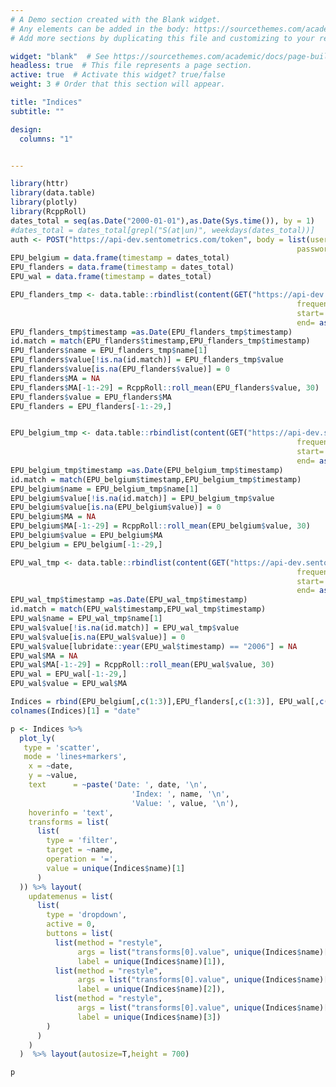 ```yaml
---
# A Demo section created with the Blank widget.
# Any elements can be added in the body: https://sourcethemes.com/academic/docs/writing-markdown-latex/
# Add more sections by duplicating this file and customizing to your requirements.

widget: "blank"  # See https://sourcethemes.com/academic/docs/page-builder/
headless: true  # This file represents a page section.
active: true  # Activate this widget? true/false
weight: 3 # Order that this section will appear.

title: "Indices"
subtitle: ""

design:
  columns: "1"


---
```



```r
library(httr)
library(data.table)
library(plotly)    
library(RcppRoll)
dates_total = seq(as.Date("2000-01-01"),as.Date(Sys.time()), by = 1)
#dates_total = dates_total[grepl("S(at|un)", weekdays(dates_total))]
auth <- POST("https://api-dev.sentometrics.com/token", body = list(username=Sys.getenv("sento_username"),
                                                                password=Sys.getenv("sento_password")))
EPU_belgium = data.frame(timestamp = dates_total)
EPU_flanders = data.frame(timestamp = dates_total)
EPU_wal = data.frame(timestamp = dates_total)

EPU_flanders_tmp <- data.table::rbindlist(content(GET("https://api-dev.sentometrics.com/index/values/epu-flanders", query = list(version="1.4.0",
                                                                frequency="D",
                                                                start= "2000-01-01",
                                                                end= as.character(as.Date(Sys.time()))),add_headers(Authorization = paste0("Bearer ", content(auth)$access_token)))))
EPU_flanders_tmp$timestamp =as.Date(EPU_flanders_tmp$timestamp)
id.match = match(EPU_flanders$timestamp,EPU_flanders_tmp$timestamp)
EPU_flanders$name = EPU_flanders_tmp$name[1]
EPU_flanders$value[!is.na(id.match)] = EPU_flanders_tmp$value
EPU_flanders$value[is.na(EPU_flanders$value)] = 0
EPU_flanders$MA = NA
EPU_flanders$MA[-1:-29] = RcppRoll::roll_mean(EPU_flanders$value, 30)
EPU_flanders$value = EPU_flanders$MA
EPU_flanders = EPU_flanders[-1:-29,]


EPU_belgium_tmp <- data.table::rbindlist(content(GET("https://api-dev.sentometrics.com/index/values/epu-belgium", query = list(version="1.4.0",
                                                                frequency="D",
                                                                start= "2000-01-01",
                                                                end= as.character(as.Date(Sys.time()))),add_headers(Authorization = paste0("Bearer ", content(auth)$access_token)))))
EPU_belgium_tmp$timestamp =as.Date(EPU_belgium_tmp$timestamp)
id.match = match(EPU_belgium$timestamp,EPU_belgium_tmp$timestamp)
EPU_belgium$name = EPU_belgium_tmp$name[1]
EPU_belgium$value[!is.na(id.match)] = EPU_belgium_tmp$value
EPU_belgium$value[is.na(EPU_belgium$value)] = 0
EPU_belgium$MA = NA
EPU_belgium$MA[-1:-29] = RcppRoll::roll_mean(EPU_belgium$value, 30)
EPU_belgium$value = EPU_belgium$MA
EPU_belgium = EPU_belgium[-1:-29,]

EPU_wal_tmp <- data.table::rbindlist(content(GET("https://api-dev.sentometrics.com/index/values/epu-wallonia", query = list(version="1.4.0",
                                                                frequency="D",
                                                                start= "2000-01-01",
                                                                end= as.character(as.Date(Sys.time()))),add_headers(Authorization = paste0("Bearer ", content(auth)$access_token)))))
EPU_wal_tmp$timestamp =as.Date(EPU_wal_tmp$timestamp)
id.match = match(EPU_wal$timestamp,EPU_wal_tmp$timestamp)
EPU_wal$name = EPU_wal_tmp$name[1]
EPU_wal$value[!is.na(id.match)] = EPU_wal_tmp$value
EPU_wal$value[is.na(EPU_wal$value)] = 0
EPU_wal$value[lubridate::year(EPU_wal$timestamp) == "2006"] = NA
EPU_wal$MA = NA
EPU_wal$MA[-1:-29] = RcppRoll::roll_mean(EPU_wal$value, 30)
EPU_wal = EPU_wal[-1:-29,]
EPU_wal$value = EPU_wal$MA

Indices = rbind(EPU_belgium[,c(1:3)],EPU_flanders[,c(1:3)], EPU_wal[,c(1:3)])
colnames(Indices)[1] = "date"
```

```r
p <- Indices %>%
  plot_ly(
   type = 'scatter', 
   mode = 'lines+markers',
    x = ~date, 
    y = ~value,
    text      = ~paste('Date: ', date, '\n',
                           'Index: ', name, '\n',
                           'Value: ', value, '\n'),
    hoverinfo = 'text',
    transforms = list(
      list(
        type = 'filter',
        target = ~name,
        operation = '=',
        value = unique(Indices$name)[1]
      )
  )) %>% layout(
    updatemenus = list(
      list(
        type = 'dropdown',
        active = 0,
        buttons = list(
          list(method = "restyle",
               args = list("transforms[0].value", unique(Indices$name)[1]),
               label = unique(Indices$name)[1]),
          list(method = "restyle",
               args = list("transforms[0].value", unique(Indices$name)[2]),
               label = unique(Indices$name)[2]),
          list(method = "restyle",
               args = list("transforms[0].value", unique(Indices$name)[3]),
               label = unique(Indices$name)[3])
        )
      )
    )
  )  %>% layout(autosize=T,height = 700)

p
```
